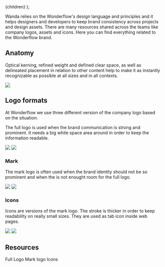 
  <MdxLayout title="Brand" description="Wonderflow's digital identity">
    {children}
  </MdxLayout>
);

Wanda relies on the Wonderflow's design language and principles and it helps designers and developers to keep brand consistency across projects and design assets. There are many resources shared across the teams like company logos, assets and icons. Here you can find everything related to the Wonderflow brand.

## Anatomy

Optical kerning, refined weight and defined clear space, as well as delineated placement in relation to other content help to make it as instantly recognizable as possible at all sizes and in all contexts.

<ThemedImg src="/design/brand/logo-anatomy.svg" />

![](/design/brand/logo-colors.svg)

## Logo formats

At Wonderflow we use three different version of the company logo based on the situation.

The full logo is used when the brand communication is strong and prominent. It needs a big white space area around in order to keep the information readable.

<Stack direction="row" columnGap={24}>
  <Zoomer>
    <img
      loading="lazy"
      decoding="async"
      src="/design/brand/full-logo-light.svg"
    />
  </Zoomer>
  <Zoomer>
    <img
      loading="lazy"
      decoding="async"
      src="/design/brand/full-logo-dark.svg"
    />
  </Zoomer>
</Stack>

### Mark

The mark logo is often used when the brand identity should not be so prominent and when the is not enought room for the full logo.

<Stack direction="row" columnGap={24}>
  <Zoomer>
    <img
      loading="lazy"
      decoding="async"
      src="/design/brand/mark-logo-light.svg"
    />
  </Zoomer>
  <Zoomer>
    <img
      loading="lazy"
      decoding="async"
      src="/design/brand/mark-logo-dark.svg"
    />
  </Zoomer>
</Stack>

### Icons

Icons are versions of the mark logo. The stroke is thicker in order to keep readability on really small sizes. They are used as tab icon inside web pages.

<Stack direction="row" columnGap={24}>
  <Zoomer>
    <img
      loading="lazy"
      decoding="async"
      src="/design/brand/icon-logo-light.svg"
    />
  </Zoomer>
  <Zoomer>
    <img
      loading="lazy"
      decoding="async"
      src="/design/brand/icon-logo-dark.svg"
    />
  </Zoomer>
</Stack>

## Resources

<TileGrid>
  <Tile
    icon="arrow-down-to-bracket"
    as="a"
    href="/assets/logo/full-logo.zip"
    download
  >
    <Text weight="bold">Full Logo</Text>
  </Tile>
  <Tile
    icon="arrow-down-to-bracket"
    as="a"
    href="/assets/logo/mark-logo.zip"
    download
  >
    <Text weight="bold">Mark logo</Text>
  </Tile>
  <Tile
    icon="arrow-down-to-bracket"
    as="a"
    href="/assets/logo/icons.zip"
    download
  >
    <Text weight="bold">Icons</Text>
  </Tile>
</TileGrid>
